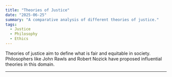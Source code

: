```yaml
---
title: "Theories of Justice"
date: "2025-06-25"
summary: "A comparative analysis of different theories of justice."
tags:
  - Justice
  - Philosophy
  - Ethics
---
```


Theories of justice aim to define what is fair and equitable in society. Philosophers like John Rawls and Robert Nozick have proposed influential theories in this domain.

---
